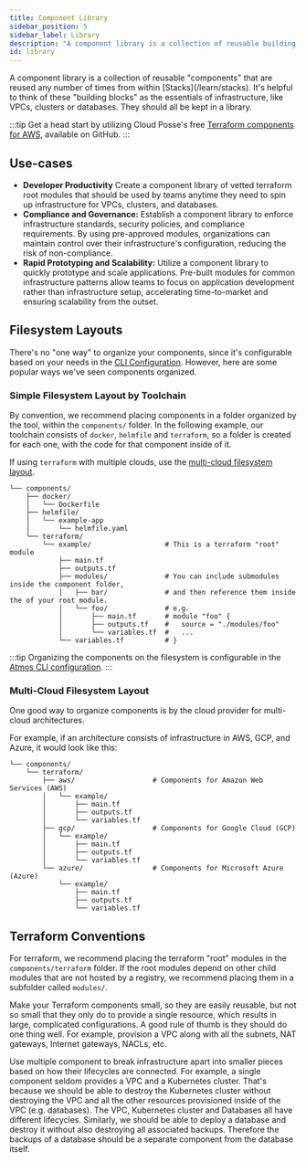 ```yaml
---
title: Component Library
sidebar_position: 5
sidebar_label: Library
description: "A component library is a collection of reusable building blocks."
id: library
---
```


<Intro>
A component library is a collection of reusable "components" that are reused any number of times from within [Stacks](/learn/stacks).  It's helpful to think of these "building blocks" as the essentials of infrastructure, like VPCs, clusters or databases. They should all be kept in a library.
</Intro>

:::tip
Get a head start by utilizing Cloud Posse's free [Terraform components for AWS](https://github.com/cloudposse/terraform-aws-components), available on GitHub.
:::

## Use-cases

- **Developer Productivity** Create a component library of vetted terraform root modules that should be used by teams anytime they need to spin
  up infrastructure for VPCs, clusters, and databases.
- **Compliance and Governance:** Establish a component library to enforce infrastructure standards, security policies, and compliance requirements.
  By using pre-approved modules, organizations can maintain control over their infrastructure's configuration, reducing the risk of non-compliance.
- **Rapid Prototyping and Scalability:** Utilize a component library to quickly prototype and scale applications. Pre-built modules for common
  infrastructure patterns allow teams to focus on application development rather than infrastructure setup, accelerating time-to-market and ensuring scalability from the outset.


## Filesystem Layouts

There's no "one way" to organize your components, since it's configurable based on your needs in the [CLI Configuration](/cli/configuration). However, here are some popular ways we've seen components organized.

### Simple Filesystem Layout by Toolchain

By convention, we recommend placing components in a folder organized by the tool, within the `components/` folder.
In the following example, our toolchain consists of `docker`, `helmfile` and `terraform`, so a folder is created for each one, with the code
for that component inside of it.

If using `terraform` with multiple clouds, use the [multi-cloud filesystem layout](#multi-cloud-filesystem-layout).

```console
└── components/
    ├── docker/
    │   └── Dockerfile
    ├── helmfile/
    │   └── example-app
    │       └── helmfile.yaml
    └── terraform/
        └── example/                  # This is a terraform "root" module
            ├── main.tf
            ├── outputs.tf
            ├── modules/              # You can include submodules inside the component folder,
            │   ├── bar/              # and then reference them inside the of your root module.
            │   └── foo/              # e.g.
            │       ├── main.tf       # module "foo" {
            │       ├── outputs.tf    #   source = "./modules/foo"
            │       └── variables.tf  #   ...
            └── variables.tf          # }
```

:::tip
Organizing the components on the filesystem is configurable in the [Atmos CLI configuration](/cli/configuration/#configuration-file-atmosyaml).
:::


### Multi-Cloud Filesystem Layout

One good way to organize components is by the cloud provider for multi-cloud architectures.

For example, if an architecture consists of infrastructure in AWS, GCP, and Azure, it would look like this:

```console
└── components/
    └── terraform/
        ├── aws/                   # Components for Amazon Web Services (AWS)
        │   └── example/
        │       ├── main.tf
        │       ├── outputs.tf
        │       └── variables.tf
        ├── gcp/                   # Components for Google Cloud (GCP)
        │   └── example/
        │       ├── main.tf
        │       ├── outputs.tf
        │       └── variables.tf
        └── azure/                 # Components for Microsoft Azure (Azure)
            └── example/
                ├── main.tf
                ├── outputs.tf
                └── variables.tf
```

## Terraform Conventions

For terraform, we recommend placing the terraform "root" modules in the `components/terraform` folder. If the root modules depend on other child modules that are not hosted by a registry, we recommend placing them in a subfolder called `modules/`.

Make your Terraform components small, so they are easily reusable, but not so small that they only do to provide a single resource, which results in large, complicated configurations. A good rule of thumb is they should do one thing well. For example, provision a VPC along with all the subnets, NAT gateways, Internet gateways, NACLs, etc.

Use multiple component to break infrastructure apart into smaller pieces based on how their lifecycles are connected. For example, a single component seldom provides a VPC and a Kubernetes cluster. That's because we should be able to destroy the Kubernetes cluster without destroying the VPC and all the other resources provisioned inside of the VPC (e.g. databases). The VPC, Kubernetes cluster and Databases all have different lifecycles. Similarly, we should be able to deploy a database and destroy it without also destroying all associated backups. Therefore the backups of a database should be a separate component from the database itself.
